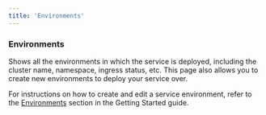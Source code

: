 ```yaml
---
title: 'Environments'
---
```


### Environments
Shows all the environments in which the service is deployed, including the cluster name, namespace, ingress status, etc.
This page also allows you to create new environments to deploy your service over. 

For instructions on how to create and edit a service environment, refer to the [Environments](/getting-started/create-service) section in the Getting Started guide.
